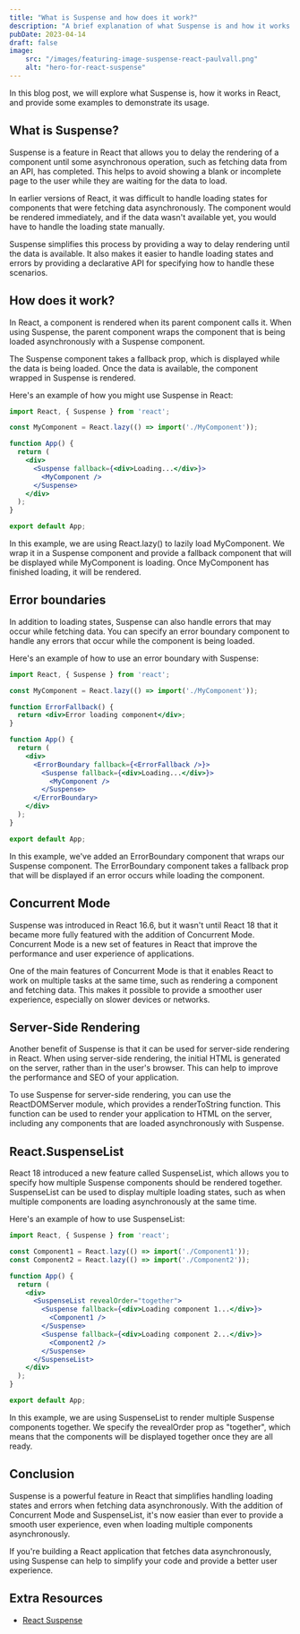 ```yaml
---
title: "What is Suspense and how does it work?"
description: "A brief explanation of what Suspense is and how it works in React."
pubDate: 2023-04-14
draft: false
image: 
    src: "/images/featuring-image-suspense-react-paulvall.png"
    alt: "hero-for-react-suspense"
---
```

In this blog post, we will explore what Suspense is, how it works in React, and provide some examples to demonstrate its usage.

## What is Suspense?

Suspense is a feature in React that allows you to delay the rendering of a component until some asynchronous operation, such as fetching data from an API, has completed. This helps to avoid showing a blank or incomplete page to the user while they are waiting for the data to load.

In earlier versions of React, it was difficult to handle loading states for components that were fetching data asynchronously. The component would be rendered immediately, and if the data wasn't available yet, you would have to handle the loading state manually.

Suspense simplifies this process by providing a way to delay rendering until the data is available. It also makes it easier to handle loading states and errors by providing a declarative API for specifying how to handle these scenarios.

## How does it work?

In React, a component is rendered when its parent component calls it. When using Suspense, the parent component wraps the component that is being loaded asynchronously with a Suspense component.

The Suspense component takes a fallback prop, which is displayed while the data is being loaded. Once the data is available, the component wrapped in Suspense is rendered.

Here's an example of how you might use Suspense in React:

```jsx
import React, { Suspense } from 'react';

const MyComponent = React.lazy(() => import('./MyComponent'));

function App() {
  return (
    <div>
      <Suspense fallback={<div>Loading...</div>}>
        <MyComponent />
      </Suspense>
    </div>
  );
}

export default App;
```

In this example, we are using React.lazy() to lazily load MyComponent. We wrap it in a Suspense component and provide a fallback component that will be displayed while MyComponent is loading. Once MyComponent has finished loading, it will be rendered.

## Error boundaries

In addition to loading states, Suspense can also handle errors that may occur while fetching data. You can specify an error boundary component to handle any errors that occur while the component is being loaded.

Here's an example of how to use an error boundary with Suspense:

```jsx
import React, { Suspense } from 'react';

const MyComponent = React.lazy(() => import('./MyComponent'));

function ErrorFallback() {
  return <div>Error loading component</div>;
}

function App() {
  return (
    <div>
      <ErrorBoundary fallback={<ErrorFallback />}>
        <Suspense fallback={<div>Loading...</div>}>
          <MyComponent />
        </Suspense>
      </ErrorBoundary>
    </div>
  );
}

export default App;
```

In this example, we've added an ErrorBoundary component that wraps our Suspense component. The ErrorBoundary component takes a fallback prop that will be displayed if an error occurs while loading the component.

## Concurrent Mode

Suspense was introduced in React 16.6, but it wasn't until React 18 that it became more fully featured with the addition of Concurrent Mode. Concurrent Mode is a new set of features in React that improve the performance and user experience of applications.

One of the main features of Concurrent Mode is that it enables React to work on multiple tasks at the same time, such as rendering a component and fetching data. This makes it possible to provide a smoother user experience, especially on slower devices or networks.

## Server-Side Rendering

Another benefit of Suspense is that it can be used for server-side rendering in React. When using server-side rendering, the initial HTML is generated on the server, rather than in the user's browser. This can help to improve the performance and SEO of your application.

To use Suspense for server-side rendering, you can use the ReactDOMServer module, which provides a renderToString function. This function can be used to render your application to HTML on the server, including any components that are loaded asynchronously with Suspense.

## React.SuspenseList

React 18 introduced a new feature called SuspenseList, which allows you to specify how multiple Suspense components should be rendered together. SuspenseList can be used to display multiple loading states, such as when multiple components are loading asynchronously at the same time.

Here's an example of how to use SuspenseList:

```jsx 
import React, { Suspense } from 'react';

const Component1 = React.lazy(() => import('./Component1'));
const Component2 = React.lazy(() => import('./Component2'));

function App() {
  return (
    <div>
      <SuspenseList revealOrder="together">
        <Suspense fallback={<div>Loading component 1...</div>}>
          <Component1 />
        </Suspense>
        <Suspense fallback={<div>Loading component 2...</div>}>
          <Component2 />
        </Suspense>
      </SuspenseList>
    </div>
  );
}

export default App;
```

In this example, we are using SuspenseList to render multiple Suspense components together. We specify the revealOrder prop as "together", which means that the components will be displayed together once they are all ready.

## Conclusion

Suspense is a powerful feature in React that simplifies handling loading states and errors when fetching data asynchronously. With the addition of Concurrent Mode and SuspenseList, it's now easier than ever to provide a smooth user experience, even when loading multiple components asynchronously.

If you're building a React application that fetches data asynchronously, using Suspense can help to simplify your code and provide a better user experience.

## Extra Resources

- [React Suspense](https://react.dev/reference/react/Suspense)